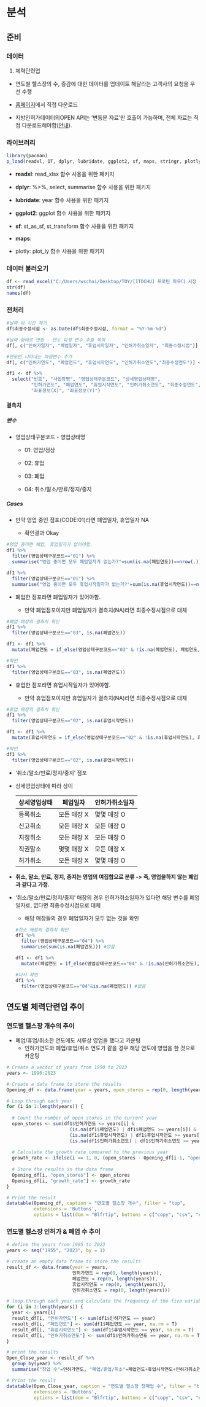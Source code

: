 # 분석

## 준비

### 데이터

1.  체력단련업

-   연도별 헬스장의 수, 증감에 대한 데이터를 업데이트 해달라는 고객사의 요청을 우선 수행

-   [홈페이지](https://www.localdata.go.kr/devcenter/dataDown.do?menuNo=20001)에서 직접 다운로드

-   지방인허가데이터의OPEN API는 '변동분 자료'만 호출이 가능하며, 전체 자료는 직접 다운로드해야함([안내](https://www.localdata.go.kr/devcenter/apiGuide.do?menuNo=20002)).

### 라이브러리

```r
library(pacman)
p_load(readxl, DT, dplyr, lubridate, ggplot2, sf, maps, stringr, plotly)
```

-   **readxl**: read_xlsx 함수 사용을 위한 패키지

-   **dplyr**: %\>%, select, summarise 함수 사용을 위한 패키지

-   **lubridate**: year 함수 사용을 위한 패키지

-   **ggplot2**: ggplot 함수 사용을 위한 패키지

-   **sf**: st_as_sf, st_transform 함수 사용을 위한 패키지

-   **maps**:

-   plotly: plot_ly 함수 사용을 위한 패키지

### 데이터 불러오기

```r
df <- read_excel("C:/Users/wschoi/Desktop/TOY/[ITOCHU] 프로틴 파우더 시장 이해를 위한 소비자조사/지방인허가데이터/체력단련업_230409.xlsx")
str(df)
names(df)
```

### 전처리

```r
#날짜 뒤 시간 제거 
df$최종수정시점 <- as.Date(df$최종수정시점, format = "%Y-%m-%d")

#날짜 형태로 변환 - 연도 파생 변수 추출 목적
df[, c("인허가일자", "폐업일자", "휴업시작일자", "인허가취소일자", "최종수정시점")] <- lapply(df[, c("인허가일자", "폐업일자", "휴업시작일자", "인허가취소일자","최종수정시점")], as.Date)

#연도만 나타내는 파생변수 추가
df[, c("인허가연도", "폐업연도", "휴업시작연도", "인허가취소연도","최종수정연도")] <- lapply(df[, c("인허가일자", "폐업일자", "휴업시작일자", "인허가취소일자","최종수정시점")], year) 
```

```r
df1 <- df %>% 
  select("번호", "사업장명", "영업상태구분코드", "상세영업상태명",  
         "인허가연도", "폐업연도", "휴업시작연도", "인허가취소연도", "최종수정연도",
         "좌표정보(X)", "좌표정보(Y)")
```

#### 결측치

##### 변수

-   영업상태구분코드 - 영업상태명

    -   01: 영업/정상

    -   02: 휴업

    -   03: 폐업

    -   04: 취소/말소/만료/정지/중지

##### Cases

-   만약 영업 중인 점포(CODE:01)라면 폐업일자, 휴업일자 NA

    -   확인결과 Okay

```r
#영업 중이면 폐업, 휴업일자가 없어야함.
df1 %>% 
  filter(영업상태구분코드=="01") %>%
  summarise("영업 중이면 모두 폐업일자가 없는가?"=sum(is.na(폐업연도))==nrow(.)) #없음

df1 %>% 
  filter(영업상태구분코드=="01") %>%
  summarise("영업 중이면 모두 휴업시작일자가 없는가?"=sum(is.na(휴업시작연도))==nrow(.)) #없음
```

-   폐업한 점포라면 폐업일자가 있어야함.

    -   만약 폐업점포이지만 폐업일자가 결측치(NA)라면 최종수정시점으로 대체

```r
#폐업 매장의 결측치 확인
df1 %>%
  filter(영업상태구분코드=="03", is.na(폐업연도))

df1 <- df1 %>%
  mutate(폐업연도 = if_else(영업상태구분코드=="03" & !is.na(폐업연도), 폐업연도, if_else(영업상태구분코드=="03" & is.na(폐업연도), 최종수정연도, NA)))

#확인
df1 %>%
  filter(영업상태구분코드=="03", is.na(폐업연도))
```

-   휴업한 점포라면 휴업시작일자가 있어야함.

    -   만약 휴업점포이지만 휴업일자가 결측치(NA)라면 최종수정시점으로 대체

```r
#휴업 매장의 결측치 확인
df1 %>% 
  filter(영업상태구분코드=="02", is.na(휴업시작연도))

df1 <- df1 %>%
  mutate(휴업시작연도 = if_else(영업상태구분코드=="02" & !is.na(휴업시작연도), 휴업시작연도, if_else(영업상태구분코드=="02" & is.na(휴업시작연도), 최종수정연도, NA)))

#확인
df1 %>% 
  filter(영업상태구분코드=="02", is.na(휴업시작연도))
```

-   '취소/말소/만료/정지/중지' 점포

-   상세영업상태에 따라 상이

    | 상세영업상태 | 폐업일자    | 인허가취소일자 |
    |--------------|-------------|----------------|
    | 등록취소     | 모든 매장 X | 몇몇 매장 O    |
    | 신고취소     | 모든 매장 X | 모든 매장 O    |
    | 지정취소     | 모든 매장 X | 모든 매장 O    |
    | 직권말소     | 몇몇 매장 X | 모든 매장 X    |
    | 허가취소     | 모든 매장 X | 몇몇 매장 O    |

-   **취소, 말소, 만료, 정지, 중지는 영업의 여집합으로 분류 -\> 즉, 영업을하지 않는 폐업과 같다고 가정.**

-   '취소/말소/만료/정지/중지' 매장의 경우 인허가취소일자가 있다면 해당 변수를 폐업일자로, 없다면 최종수정시점으로 대체

    -   해당 매장들의 경우 폐업일자가 모두 없는 것을 확인

    ```r
    #취소 매장의 결측치 확인
    df1 %>% 
      filter(영업상태구분코드=="04") %>% 
      summarise(sum(is.na(폐업연도))) #있음

    df1 <- df1 %>%
      mutate(폐업연도 = if_else(영업상태구분코드=="04" & !is.na(인허가취소연도), 인허가취소연도, if_else(영업상태구분코드=="04" & is.na(인허가취소연도), 최종수정연도, NA)))

    #다시 확인
    df1 %>% 
      filter(영업상태구분코드=="04"&is.na(폐업연도)) #없음
    ```

## 연도별 체력단련업 추이

### 연도별 헬스장 개수의 추이

-   폐업/휴업/취소한 연도에도 서류상 영업을 했다고 카운팅
    -   인허가연도와 폐업/휴업/취소 연도가 같을 경우 해당 연도에 영업을 한 것으로 카운팅

```r
# Create a vector of years from 1990 to 2023
years <- 1990:2023

# Create a data frame to store the results
Opening_df <- data.frame(year = years, open_stores = rep(0, length(years)))

# Loop through each year
for (i in 1:length(years)) {
  
  # Count the number of open stores in the current year
  open_stores <- sum(df1$인허가연도 <= years[i] &
                       (is.na(df1$폐업연도) | df1$폐업연도 >= years[i]) &
                       (is.na(df1$휴업시작연도) | df1$휴업시작연도 >= years[i]) & 
                       (is.na(df1$인허가취소연도) | df1$인허가취소연도 >= years[i]))
  
  # Calculate the growth rate compared to the previous year
  growth_rate <- ifelse(i == 1, 0, (open_stores - Opening_df[i-1, "open_stores"])/Opening_df[i-1, "open_stores"] * 100)
  
  # Store the results in the data frame
  Opening_df[i, "open_stores"] <- open_stores
  Opening_df[i, "growth_rate"] <- growth_rate
}

# Print the result
datatable(Opening_df, caption = "연도별 헬스장 개수", filter = "top", 
          extensions = 'Buttons', 
          options = list(dom = "Blfrtip", buttons = c("copy", "csv", "excel", "pdf")))
```

### 연도별 헬스장 인허가 & 폐업 수 추이

```r
# define the years from 1995 to 2023
years <- seq("1955", "2023", by = 1)

# create an empty data frame to store the results
result_df <- data.frame(year = years,
                        인허가연도 = rep(0, length(years)),
                        폐업연도 = rep(0, length(years)),
                        휴업시작연도 = rep(0, length(years)),
                        인허가취소연도 = rep(0, length(years)))

# loop through each year and calculate the frequency of the five variables
for (i in 1:length(years)) {
  year <- years[i]
  result_df[i, "인허가연도"] <- sum(df1$인허가연도 == year)
  result_df[i, "폐업연도"] <- sum(df1$폐업연도 == year, na.rm = T)
  result_df[i, "휴업시작연도"] <- sum(df1$휴업시작연도 == year, na.rm = T)
  result_df[i, "인허가취소연도"] <- sum(df1$인허가취소연도 == year, na.rm = T)
}

# print the results
Open_Close_year <- result_df %>% 
  group_by(year) %>%
  summarise("창업 수"=인허가연도, "폐업/휴업/취소"=폐업연도+휴업시작연도+인허가취소연도)

# Print the result
datatable(Open_Close_year, caption = "연도별 헬스장 창폐업 수", filter = "top",
          extensions = 'Buttons',
          options = list(dom = "Blfrtip", buttons = c("copy", "csv", "excel", "pdf")))
```

\
\
